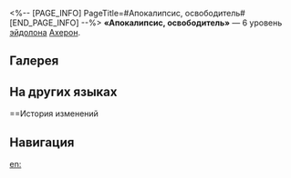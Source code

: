 <%-- [PAGE_INFO]
PageTitle=#Апокалипсис, освободитель#
[END_PAGE_INFO] --%>
{{Эйдолон Инфобокс
|Название         = Апокалипсис, освободитель
|Изображение      = Эйдолон Апокалипсис, освободитель.png
|Персонаж         = Ахерон
|Уровень          = 6
|Длительность     = 
|Описание         = {{Доп эффект|Пробитие всех типов сопротивления}} урона сверхспособности Ахерон повышается на 20%. Наносимый базовой атакой и навыком урон считается уроном сверхспособности и истощает стойкость противника вне зависимости от типов его уязвимости. Пробитие уязвимости накладывает эффект пробития электрической уязвимости.
|Свойство1        = 
|Масштабирование1 = 
}}
'''«Апокалипсис, освободитель»''' — 6 уровень [[эйдолон]]а [[Ахерон]].

==Галерея==
{{Галерея|position=left|captionalign=center
|Персонаж Ахерон Эйдолон 6.png|Осколок Эйдолона
}}

==На других языках==
{{На других языках
|en   = Apocalypse, the Emancipator
|zhs  = 灾咎解桎梏
|zht  = 災咎解桎梏
|ja   = {{Rubi|束縛|そくばく}}を{{Rubi|解|と}}く{{Rubi|災|わざわ}}い
|ko   = 속박을 푼 재앙
|es   = Calamidad rompecadenas
|fr   = Catalysatrice de l'apocalypse
|ru   = Апокалипсис, освободитель
|th   = Apocalypse, the Emancipator
|vi   = Ngày Tận Thế, Người Giải Phóng
|de   = Gespaltene Fesseln des Verhängnisses
|id   = Apocalypse, the Emancipator
|pt   = Apocalipse, o Emancipador
}}

==История изменений
{{История изменений|3.5}}

==Навигация==
{{Навык Навбокс|Ахерон}}

[[en:]]